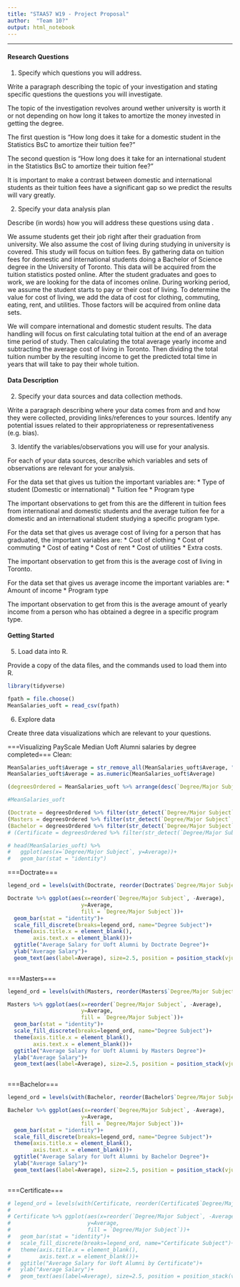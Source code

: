 ```yaml
---
title: "STAA57 W19 - Project Proposal"
author:  "Team 10?"
output: html_notebook
---
```


***

#### Research Questions

1. Specify which questions you will address.

Write a paragraph describing the topic of your investigation and stating specific questions the questions you will investigate.

The topic of the investigation revolves around wether university is worth it or not depending on how long it takes to amortize the money invested in getting the degree.

The first question is "How long does it take for a domestic student in the Statistics BsC to amortize their tuition fee?"

The second question is "How long does it take for an international student in the Statistics BsC to amortize their tuition fee?"

It is important to make a contrast between domestic and international students as their tuition fees have a significant gap so we predict the results will vary greatly.


2. Specify your data analysis plan 

Describe (in words) how you will address these questions using data .

We assume students get their job right after their graduation from university. We also assume the cost of living during studying in university is covered. This study will focus on tuition fees. By gathering data on tuition fees for domestic and international students doing a Bachelor of Science degree in the University of Toronto. This data will be acquired from the tuition statistics posted online. After the student graduates and goes to work, we are looking for the data of incomes online. During working period, we assume the student starts to pay or their cost of living. To determine the value for cost of living, we add the data of cost for clothing, commuting, eating, rent, and utilities. Those factors will be acquired from online data sets.

We will compare international and domestic student results. The data handling will focus on first calculating total tuition at the end of an average time period of study. Then calculating the total average yearly income and subtracting the average cost of living in Toronto. Then dividing the total tuition number by the resulting income to get the predicted total time in years that will take to pay their whole tuition.

#### Data Description

2. Specify your data sources and data collection methods.

Write a paragraph describing where your data comes from and and how they were collected, providing links/references to your sources. Identify any potential issues related to their appropriateness or representativeness (e.g. bias). 

3. Identify the variables/observations you will use for your analysis.

For each of your data sources, describe which variables and sets of observations are relevant for your analysis.

For the data set that gives us tuition the important variables are:
* Type of student (Domestic or international)
* Tuition fee
* Program type

The important observations to get from this are the different in tuition fees from international and domestic students and the average tuition fee for a domestic and an international student studying a specific program type.

For the data set that gives us average cost of living for a person that has graduated, the important variables are:
* Cost of clothing
* Cost of commuting
* Cost of eating
* Cost of rent
* Cost of utilities
* Extra costs.

The important observation to get from this is the average cost of living in Toronto.

For the data set that gives us average income the important variables are:
* Amount of income 
* Program type

The important observation to get from this is the average amount of yearly income from a person who has obtained a degree in a specific program type.

#### Getting Started 


5. Load data into R.

Provide a copy of the data files, and the commands used to load them into R. 

```r
library(tidyverse)
```

```r
fpath = file.choose()
MeanSalaries_uoft = read_csv(fpath)
```


6. Explore data 

Create three data visualizations which are relevant to your questions.

===Visualizing PayScale Median Uoft Alumni salaries by degree completed===
Clean:
```r
MeanSalaries_uoft$Average = str_remove_all(MeanSalaries_uoft$Average, "\\D")
MeanSalaries_uoft$Average = as.numeric(MeanSalaries_uoft$Average)
```


```r
(degreesOrdered = MeanSalaries_uoft %>% arrange(desc(`Degree/Major Subject`)))
```

```r
#MeanSalaries_uoft

(Doctrate = degreesOrdered %>% filter(str_detect(`Degree/Major Subject`, "Doc")))
(Masters = degreesOrdered %>% filter(str_detect(`Degree/Major Subject`, "Master")))
(Bachelor = degreesOrdered %>% filter(str_detect(`Degree/Major Subject`, "Bachelor")))
# (Certificate = degreesOrdered %>% filter(str_detect(`Degree/Major Subject`, "Certificate")))

# head(MeanSalaries_uoft) %>% 
#   ggplot(aes(x=`Degree/Major Subject`, y=Average))+
#   geom_bar(stat = "identity")
```
===Doctrate===
```r
legend_ord = levels(with(Doctrate, reorder(Doctrate$`Degree/Major Subject`, -Average)))

Doctrate %>% ggplot(aes(x=reorder(`Degree/Major Subject`, -Average),
                       y=Average,
                       fill = `Degree/Major Subject`))+
  geom_bar(stat = "identity")+
  scale_fill_discrete(breaks=legend_ord, name="Degree Subject")+
  theme(axis.title.x = element_blank(),
        axis.text.x = element_blank())+
  ggtitle("Average Salary for Uoft Alumni by Doctrate Degree")+
  ylab("Average Salary")+
  geom_text(aes(label=Average), size=2.5, position = position_stack(vjust = 0.9))
  
```

===Masters===

```r
legend_ord = levels(with(Masters, reorder(Masters$`Degree/Major Subject`, -Average)))

Masters %>% ggplot(aes(x=reorder(`Degree/Major Subject`, -Average),
                       y=Average,
                       fill = `Degree/Major Subject`))+
  geom_bar(stat = "identity")+
  scale_fill_discrete(breaks=legend_ord, name="Degree Subject")+
  theme(axis.title.x = element_blank(),
        axis.text.x = element_blank())+
  ggtitle("Average Salary for Uoft Alumni by Masters Degree")+
  ylab("Average Salary")+
  geom_text(aes(label=Average), size=2.5, position = position_stack(vjust = 0.9))
  
```

===Bachelor===

```r
legend_ord = levels(with(Bachelor, reorder(Bachelor$`Degree/Major Subject`, -Average)))

Bachelor %>% ggplot(aes(x=reorder(`Degree/Major Subject`, -Average),
                       y=Average,
                       fill = `Degree/Major Subject`))+
  geom_bar(stat = "identity")+
  scale_fill_discrete(breaks=legend_ord, name="Degree Subject")+
  theme(axis.title.x = element_blank(),
        axis.text.x = element_blank())+
  ggtitle("Average Salary for Uoft Alumni by Bachelor Degree")+
  ylab("Average Salary")+
  geom_text(aes(label=Average), size=2.5, position = position_stack(vjust = 0.9))
  
```

===Certificate===

```r
# legend_ord = levels(with(Certificate, reorder(Certificate$`Degree/Major Subject`, -Average)))
# 
# Certificate %>% ggplot(aes(x=reorder(`Degree/Major Subject`, -Average),
#                        y=Average,
#                        fill = `Degree/Major Subject`))+
#   geom_bar(stat = "identity")+
#   scale_fill_discrete(breaks=legend_ord, name="Certificate Subject")+
#   theme(axis.title.x = element_blank(),
#         axis.text.x = element_blank())+
#   ggtitle("Average Salary for Uoft Alumni by Certificate")+
#   ylab("Average Salary")+
#   geom_text(aes(label=Average), size=2.5, position = position_stack(vjust = 0.9))
  
```
